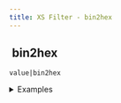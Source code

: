 ```yaml
---
title: XS Filter - bin2hex
---
```


## <img src="../assets/docuBadge (11).png" alt="" data-size="line"> bin2hex <a href="#xs-bin2hex" id="xs-bin2hex"></a>

`value|bin2hex`

<details>

<summary>Examples</summary>

```javascript
"binary_data"|bin2hex    // Returns hexadecimal representation
```

</details>
